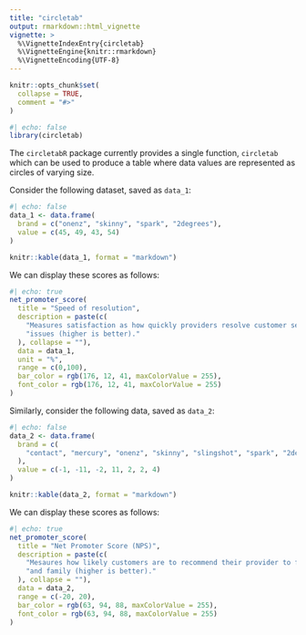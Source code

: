 ```yaml
---
title: "circletab"
output: rmarkdown::html_vignette
vignette: >
  %\VignetteIndexEntry{circletab}
  %\VignetteEngine{knitr::rmarkdown}
  %\VignetteEncoding{UTF-8}
---
```


<style>
div.compare-brands {
  margin-bottom: 20px;
}

.compare-brands img {
  border: none;
}
</style>

```r
knitr::opts_chunk$set(
  collapse = TRUE,
  comment = "#>"
)
```

```r
#| echo: false
library(circletab)
```

The `circletabR` package currently provides a single function, `circletab` which can be used to produce a table where data values are represented as circles of varying size.

Consider the following dataset, saved as `data_1`:

```r
#| echo: false
data_1 <- data.frame(
  brand = c("onenz", "skinny", "spark", "2degrees"),
  value = c(45, 49, 43, 54)
)

knitr::kable(data_1, format = "markdown")
```

We can display these scores as follows:

```r
#| echo: true
net_promoter_score(
  title = "Speed of resolution",
  description = paste(c(
    "Measures satisfaction as how quickly providers resolve customer service ",
    "issues (higher is better)."
  ), collapse = ""),
  data = data_1,
  unit = "%",
  range = c(0,100),
  bar_color = rgb(176, 12, 41, maxColorValue = 255),
  font_color = rgb(176, 12, 41, maxColorValue = 255)
)
```

Similarly, consider the following data, saved as `data_2`:

```r
#| echo: false
data_2 <- data.frame(
  brand = c(
    "contact", "mercury", "onenz", "skinny", "slingshot", "spark", "2degrees"
  ),
  value = c(-1, -11, -2, 11, 2, 2, 4)
)

knitr::kable(data_2, format = "markdown")
```

We can display these scores as follows:

```r
#| echo: true
net_promoter_score(
  title = "Net Promoter Score (NPS)",
  description = paste(c(
    "Mesaures how likely customers are to recommend their provider to friends ",
    "and family (higher is better)."
  ), collapse = ""),
  data = data_2,
  range = c(-20, 20),
  bar_color = rgb(63, 94, 88, maxColorValue = 255),
  font_color = rgb(63, 94, 88, maxColorValue = 255)
)
```
